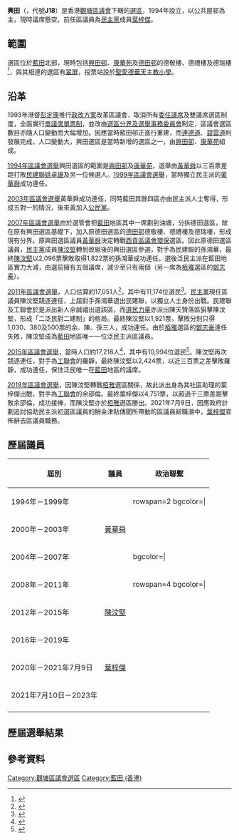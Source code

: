 {{Infobox Electoral districts in Hong Kong
|名稱=興田 Hing Tin
|圖像=HingTinConstituency.svg
|區議會=[[觀塘區議會|觀塘區議會]]
|代號=J18（2019年－）<br>J16（2015年－2019年）<br>J15（2011年－2015年）<br>J14（1994年－2011年）
|範圍=[[藍田_(香港)|藍田]][[興田邨|興田邨]]、[[康華苑|康華苑]]及部分[[德田邨|德田邨]]樓宇
|人口=16,638<ref>{{Cite web |url=https://www.eac.hk/pdf/distco/2019dc/final/ch/J_descriptions(Chi).pdf |title=2019年區議會選區範圍 |accessdate=2019-12-12 |archive-date=2019-12-11 |archive-url=https://web.archive.org/web/20191211042310/https://www.eac.hk/pdf/distco/2019dc/final/ch/J_descriptions(Chi).pdf |dead-url=no }}</ref>
|選民人數=11,828<ref>{{Cite web |url=https://www.elections.gov.hk/dc2019/pdf/2019_DCE-Electoral_Size_by_Polling_Station.pdf |title=2019年一般投票站的選民人數 |accessdate=2019-12-12 |archive-date=2020-08-20 |archive-url=https://web.archive.org/web/20200820202823/https://www.elections.gov.hk/dc2019/pdf/2019_DCE-Electoral_Size_by_Polling_Station.pdf |dead-url=yes }}</ref>
|區議員=懸空
|政黨=
|投票站=[[聖愛德華天主教小學|聖愛德華天主教小學]]
}}

'''興田'''（{{Lang-en|Hing Tin}}，代號'''J18'''）是香港[[觀塘區議會|觀塘區議會]]下轄的[[選區|選區]]，1994年設立，以公共屋邨為主，現時議席懸空，前任區議員為[[民主黨_(香港)|民主黨]]成員[[葉梓傑|葉梓傑]]。

==範圍==
選區位於[[藍田_(香港)|藍田]]北部，現時包括[[興田邨|興田邨]]、[[康華苑|康華苑]]及[[德田邨|德田邨]]的德敬樓、德禮樓及德瑞樓<ref>{{zh-hant}}{{cite web |url=http://www.eac.gov.hk/pdf/distco/2015dc/final/ch/J_descriptions.pdf |title=二零一五年區議會選舉選區分界建議報告書第二冊第二部份觀塘區建議區議會選舉範圍 |publisher=[[選舉管理委員會_(香港)|香港選舉管理委員會]] |date=2014-11-05 |accessdate=2015-10-14 |archive-date=2015-11-17 |archive-url=https://web.archive.org/web/20151117031146/http://www.eac.gov.hk/pdf/distco/2015dc/final/ch/J_descriptions.pdf |dead-url=no }}</ref>，與其相連的選區有[[翠屏_(選區)|翠屏]]，投票站設於[[聖愛德華天主教小學|聖愛德華天主教小學]]。

==沿革==
1993年港督[[彭定康|彭定康]]推行[[香港殖民地時期政治改革|政改方案]]改革區議會，取消所有[[委任議席|委任議席]]及雙議席選區制度，全面實行[[單議席單票制|單議席單票制]]，並改由[[選舉管理委員會_(香港)|選區分界及選舉事務委員會]]制定，區議會選區數目亦隨人口變動而大幅增加。因應當時藍田邨正進行重建，而[[連德道|連德道]]、[[碧雲道|碧雲道]]則發展完成，人口變動大，興田選區是當時新增的選區之一，由[[興田邨|興田邨]]、[[康華苑|康華苑]]組成。

[[1994年區議會選舉|1994年區議會選舉]]興田選區的範圍是[[興田邨|興田邨]]及[[康華苑|康華苑]]，選舉由[[黃華舜|黃華舜]]以三百票差距打敗[[民建聯|民建聯]][[姚卓雄|姚卓雄]]及另一位候選人。[[1999年區議會選舉|1999年區議會選舉]]，當時獨立民主派的[[黃華舜|黃華舜]]成功連任。

[[2003年區議會選舉|2003年區議會選舉]]黃華舜成功連任，同時藍田其餘四區亦由民主派人士奪得，形成五對一的情況，後來黃加入[[公民黨_(香港)|公民黨]]。

[[2007年區議會選舉|2007年區議會選舉]]由於選管會把[[藍田_(香港)|藍田]]地區其中一席劃到油塘，分拆德田選區，故在原有興田選區基礎下，加入原德田選區的[[德田邨|德田邨]]德敬樓、德禮樓及德瑞樓，形成現有分界。原興田選區議員[[黃華舜|黃華舜]]決定轉戰[[西貢區議會|西貢區議會]][[環保_(選區)|環保]]選區。因此原德田選區議員，[[民主黨_(香港)|民主黨]]成員[[陳汶堅|陳汶堅]]轉到改組後的興田選區參選，對手為民建聯的孫鴻華，最終[[陳汶堅|陳汶堅]]以2,096票擊敗取得1,822票的孫鴻華成功連任。選後泛民主派在藍田地區實力大減，由選前擁有五個議席，減少至只有兩個（另一席為[[栢雅|栢雅]]選區的[[鄧志豪|鄧志豪]]）。

[[2011年區議會選舉|2011年區議會選舉]]，人口估算約17,051人<ref>{{zh-hant}}{{cite web |url=http://www.elections.gov.hk/dc2011/chi/summaryj.html |title=2011年區議會選舉 - 選區分界概要 |publisher=[[香港區議會|香港區議會]] |date=2011-10-06 |accessdate=2011-11-12 |archive-date=2011-10-30 |archive-url=https://web.archive.org/web/20111030061530/http://www.elections.gov.hk/dc2011/chi/summaryj.html |dead-url=no }}</ref>，其中有11,174位選民<ref>{{zh-hant}}{{cite web |url=http://www.elections.gov.hk/dc2011/chi/ebriefsj.html |title=觀塘區 |publisher=[[香港區議會|香港區議會]] |accessdate=2011-11-12 |archive-date=2011-11-08 |archive-url=https://web.archive.org/web/20111108071350/http://www.elections.gov.hk/dc2011/chi/ebriefsj.html |dead-url=no }}</ref>。[[民主黨_(香港)|民主黨]]現任區議員陳汶堅競逐連任，上屆對手孫鴻華退出民建聯，以獨立人士身份出戰。民建聯及工聯會於是派出新人余誠禧出選該區，而[[選民力量|選民力量]]亦派出陳天贊落區狙擊陳汶堅，形成「二泛民對二建制」的格局。最終陳汶堅以1,921票，擊敗分別只得1,030、380及500票的余、陳、孫三人，成功連任。由於[[栢雅|栢雅]]選區的[[鄧志豪|鄧志豪]]連任失敗，陳汶堅成為[[藍田_(香港)|藍田]]地區唯一一位泛民主派區議員。

[[2015年區議會選舉|2015年區議會選舉]]，當時人口約17,218人<ref>{{zh-hant}}{{cite web |url=http://www.elections.gov.hk/dc2015/chi/summaryj.html |title=觀塘區 |publisher=[[香港區議會|香港區議會]] |accessdate=2015-10-14 |archive-date=2015-10-27 |archive-url=https://web.archive.org/web/20151027035409/http://www.elections.gov.hk/dc2015/chi/summaryj.html |dead-url=no }}</ref>，其中有10,994位選民<ref>{{zh-hant}}{{cite web |url=http://www.elections.gov.hk/dc2015/chi/ebriefsj.html |title=觀塘區 |publisher=[[香港區議會|香港區議會]] |accessdate=2015-10-14 |archive-url=https://web.archive.org/web/20151117030327/http://www.elections.gov.hk/dc2015/chi/ebriefsj.html |archive-date=2015-11-17 |dead-url=yes }}</ref>。陳汶堅再次競逐連任，對手為[[工聯會|工聯會]]的羅靜，最終陳汶堅以2,424票，以近三百票之差擊敗羅靜，成功連任，保住泛民唯一在[[藍田_(香港)|藍田]]地區的議席。

[[2019年區議會選舉|2019年區議會選舉]]，因陳汶堅轉戰[[栢雅|栢雅]]選區關係，故此派出身為其社區助理的葉梓傑出戰，對手為[[工聯會|工聯會]]的余邵倫。最終葉梓傑以4,751票，以超過千三票差距擊敗余邵倫，成功接棒，而陳汶堅亦於[[栢雅|栢雅]]選區勝出。2021年7月9日，因應政府計劃追討協助民主派初選區議員的酬金津貼傳聞所帶動的區議員辭職潮中，[[葉梓傑|葉梓傑]]宣佈辭去區議員職務。

==歷屆議員==
{|class=wikitable
|-
!屆別!!議員!!colspan=2|政治聯繫
|-
|1994年－1999年||rowspan=3|[[黃華舜|黃華舜]]||rowspan=2 bgcolor={{Party meta/color/獨立民主派}}| ||rowspan=2|獨立
|-
|2000年－2003年
|-
|2004年－2007年||bgcolor={{Party meta/color/公民黨}}| ||{{CPHK}}
|-
|2008年－2011年||rowspan=3|[[陳汶堅|陳汶堅]]||rowspan=4 bgcolor={{Party meta/color/民主黨}}| ||rowspan=4|{{DPHK}}
|-
|2012年－2015年
|-
|2016年－2019年
|-
|2020年－2021年7月9日||[[葉梓傑|葉梓傑]]
|-
|2021年7月10日－2023年||colspan=3|{{centre|待補選}}
|-
|}

==歷屆選舉結果==
{{Election box begin |名稱=[[2019年香港區議會選舉結果#觀塘區|2019年觀塘區議會興田選區]]}}
{{Election box candidate with party link
  |政黨     = 民主黨
  |編號     = ①
  |候選人   =  '''[[葉梓傑|葉梓傑]] '''
  |票數     =  '''4,751 '''
  |百分比   =  '''58.17 '''
  |增減     = +4.88
  |當選     = yes
}}
{{Election box candidate with party link
  |政黨     = 工聯會
  |編號     = ②
  |候選人   = [[余邵倫|余邵倫]]
  |票數     = 3,417
  |百分比   = 41.83
  |增減     = -4.88
}}
{{Election box majority
  |票數     = 1,334
  |百分比   = 16.33
  |增減     = +9.76
}}
{{Election box end}}
{{Election box begin |名稱=[[2015年香港區議會選舉結果#觀塘區|2015年觀塘區議會興田選區]]}}
{{Election box candidate with party link
  |政黨    = 民主黨
  |編號    = ①
  |候選人  =  '''[[陳汶堅|陳汶堅]] '''
  |票數    =  '''2,424 '''
  |百分比  =  '''53.29 '''
  |增減    = +3.14
  |當選    = yes
}}
{{Election box candidate with party link
  |政黨    = 工聯會
  |編號    = ②
  |候選人  = [[羅靜|羅靜]]
  |票數    = 2,125
  |百分比  = 46.71
  |增減    = +19.82
}}
{{Election box majority
  |票數    = 299
  |百分比  = 6.57
  |增減    = -16.69
}}
{{Election box end}}

{{Election box begin |名稱=[[2011年香港區議會選舉結果#觀塘區|2011年觀塘區議會興田選區]]}}
{{Election box candidate with party link
  |政黨    = 工聯會
  |政黨2   = {{DAB/short}}
  |編號    = ①
  |候選人  = [[余誠禧|余誠禧]]
  |票數    = 1,030
  |百分比  = 26.89
  |增減    = 不適用
}}
{{Election box candidate with party link
  |政黨    = 人民力量
  |政黨2   = [[選民力量|選民力量]]
  |編號    = ②
  |候選人  = [[陳天贊|陳天贊]]
  |票數    = 380
  |百分比  = 9.92
  |增減    = 不適用
}}
{{Election box candidate with party link
  |政黨    = 民主黨
  |編號    = ③
  |候選人  =  '''[[陳汶堅|陳汶堅]] '''
  |票數    =  '''1,921'''
  |百分比  =  '''50.14 '''
  |增減    = -3.35
  |當選    = yes
}}
{{Election box candidate with party link
  |政黨    = 獨立
  |編號    = ④
  |候選人  = [[孫鴻華|孫鴻華]]
  |票數    = 500
  |百分比  = 13.05
  |增減    = -33.45
}}
{{Election box majority
  |票數    = 891
  |百分比  = 23.26
  |增減    = +16.27
}}
{{Election box end}}

{{Election box begin |名稱=[[2007年香港區議會選舉結果#觀塘區|2007年觀塘區議會興田選區]]}}
{{Election box candidate with party link
  |政黨    = 民主黨
  |編號    = ①
  |候選人  =  '''[[陳汶堅|陳汶堅]] '''
  |票數    =  '''2,096 '''
  |百分比  =  '''53.50 '''
  |增減    = 
  |當選    = yes
}}
{{Election box candidate with party link
  |政黨    = 民建聯
  |編號    = ②
  |候選人  = [[孫鴻華|孫鴻華]]
  |票數    = 1,822
  |百分比  = 46.50
  |增減    = 
}}
{{Election box majority
  |票數    = 274
  |百分比  = 6.99
  |增減    = 
}}
{{Election box end}}

{{Election box begin |名稱=[[2003年香港區議會選舉結果#觀塘區|2003年觀塘區議會興田選區]]}}
{{Election box candidate with party link
  |政黨    = 民建聯
  |編號    = ①
  |候選人  = [[陳君銘|陳君銘]]
  |票數    = 1,208
  |百分比  = 36.40
  |增減    = 
}}
{{Election box candidate with party link
  |政黨    = 獨立民主派
  |編號    = ②
  |候選人  = '''[[黃華舜|黃華舜]] '''
  |票數    = '''2,111'''
  |百分比  = '''63.60'''
  |增減    = 
  |當選    = yes
}}
{{Election box majority
  |票數    = 903
  |百分比  = 27.20
  |增減    = 
}}
{{Election box end}}

{{Election box begin |名稱=[[2003年香港區議會選舉結果#觀塘區|2003年觀塘區議會德田選區]]}}
{{Election box candidate with party link
  |政黨    = 民主黨
  |編號    = ①
  |候選人  = '''[[陳汶堅|陳汶堅]]'''
  |票數    = '''2,314'''
  |百分比  = '''70.94'''
  |增減    = 
  |當選    = yes
}}
{{Election box candidate with party link
  |政黨    = 工聯會
  |編號    = ②
  |候選人  = [[陳炳義|陳炳義]]
  |票數    = 948
  |百分比  = 29.06
  |增減    = 
}}
{{Election box majority
  |票數    = 940
  |百分比  = 31.78
  |增減    = 
}}
{{Election box end}}

{{Election box begin |名稱=[[1999年香港區議會選舉結果#觀塘區|1999年觀塘區議會興田選區]]}}
{{Election box candidate with party link
  |政黨    = 獨立民主派
  |編號    = ①
  |候選人  =  '''[[黃華舜|黃華舜]] '''
  |票數    =  '''2,150'''
  |百分比  =  '''82.41'''
  |增減    = 
  |當選    = yes
}}
{{Election box candidate with party link
  |政黨    = 無黨派
  |編號    = ②
  |候選人  = [[謝婉嫻|謝婉嫻]]
  |票數    = 459
  |百分比  = 17.59
  |增減    = 
}}
{{Election box majority
  |票數    = 1,691
  |百分比  = 64.82
  |增減    = 
}}
{{Election box end}}

{{Election box begin |名稱=[[1999年香港區議會選舉結果#觀塘區|1999年觀塘區議會德田選區]]}}
{{Election box candidate with party link
  |政黨    = 民建聯
  |編號    = ①
  |候選人  = [[陳君銘|陳君銘]]
  |票數    = 1,009
  |百分比  = 34.11
  |增減    = 
}}
{{Election box candidate with party link
  |政黨    = 民主黨
  |編號    = ②
  |候選人  =  '''[[陳汶堅|陳汶堅]] '''
  |票數    =  '''1,949'''
  |百分比  =  '''65.89 '''
  |增減    = 
  |當選    = yes
}}
{{Election box majority
  |票數    = 940
  |百分比  = 31.78
  |增減    = 
}}
{{Election box end}}

{{Election box begin |名稱=[[1994年香港區議會選舉#觀塘區|1994年觀塘區議會興田選區]]}}
{{Election box candidate with party link
  |政黨    = 獨立民主派
  |編號    = ①
  |候選人  =  '''[[黃華舜|黃華舜]] '''
  |票數    =  '''1,477'''
  |百分比  =  '''50.29'''
  |增減    = 
  |當選    = yes
}}
{{Election box candidate with party link
  |政黨    = 民建聯
  |編號    = ②
  |候選人  = [[姚卓雄|姚卓雄]]
  |票數    = 1,171
  |百分比  = 39.87
  |增減    = 
}}
{{Election box candidate with party link
  |政黨    = 無黨派
  |編號    = ③
  |候選人  = [[李有為|李有為]]
  |票數    = 289
  |百分比  = 9.84
  |增減    = 
}}
{{Election box majority
  |票數    = 306
  |百分比  = 10.42
  |增減    = 
}}
{{Election box end}}

{{Election box begin |名稱=[[1994年香港區議會選舉#觀塘區|1994年觀塘區議會德田選區]]}}
{{Election box candidate with party link
  |政黨    = 港同盟
  |政黨2   = 匯點
  |編號    = ①
  |候選人  =  '''[[陳汶堅|陳汶堅]] '''
  |票數    =  '''1,522'''
  |百分比  =  '''58.83 '''
  |增減    = 
  |當選    = yes
}}
{{Election box candidate with party link
  |政黨    = 九龍社團聯會
  |編號    = ②
  |候選人  = [[黃炳權|黃炳權]]
  |票數    = 1,065
  |百分比  = 41.17
  |增減    = 
}}
{{Election box majority
  |票數    = 457
  |百分比  = 17.76
  |增減    = 
}}
{{Election box end}}

==參考資料==
{{reflist|2}}

{{香港區議會選區|KL}}

{{DEFAULTSORT:Hing Tin}}
[[Category:觀塘區議會選區|Category:觀塘區議會選區]]
[[Category:藍田_(香港)|Category:藍田 (香港)]]